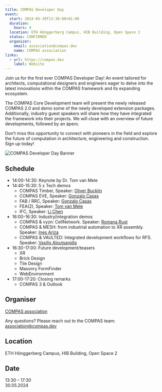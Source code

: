 ```yaml
---
title: COMPAS Developer Day
event:
  start: 2024-05-30T13:30:00+01:00
  duration:
    hours: 4
  location: ETH Hönggerberg Campus, HIB Building, Open Space 2
  status: CONFIRMED
  organizer:
    email: association@compas.dev
    name: COMPAS association
links:
  - url: https://compas.dev
    label: Website
---
```


Join us for the first ever COMPAS Developer Day! An event tailored for architects, computational designers and engineers eager to delve into the latest innovations within the COMPAS framework and its expanding ecosystem.

The COMPAS Core Development team will present the newly released COMPAS 2.0 and demo some of the newly developed extension packages. Additionally, industry guest speakers will share how they have integrated the framework into their projects. We will close with an overview of future developments, followed by an ápero.

Don’t miss this opportunity to connect with pioneers in the field and explore the future of computation in architecture, engineering and construction. Sign up today!

![COMPAS Developer Day Banner](/images/events/20240530-compas-developer-day.png)

## Schedule

- 14:00-14:30: Keynote by Dr. Tom van Mele
- 14:40-15:30: 5 x Tech demos
  - COMPAS Timber, Speaker: [Oliver Bucklin](https://gramaziokohler.arch.ethz.ch/web/d/team/358.html)
  - COMPAS EVE, Speaker: [Gonzalo Casas](https://dfab.ch/people/gonzalo-casas-5)
  - FAB / RRC, Speaker: [Gonzalo Casas](https://dfab.ch/people/gonzalo-casas-5)
  - FEA(2), Speaker: [Tom van Mele](https://www.block.arch.ethz.ch/brg/people/tom-van-mele)
  - IFC, Speaker: [Li Chen](https://block.arch.ethz.ch/brg/people/li-chen)
- 16:00-16:30: Industry/integration demos
  - COMPAS & vyzn: CellNetwork. Speaker: [Romana Rust](https://dfab.ch/people/dr-romana-rust-1)
  - COMPAS & MESH: from industrial automation to XR assembly. Speaker: [Ines Ariza](https://dfab.ch/people/ines-ariza-3)
  - COMPAS & VAULTED: Integrated development workflows for RFS. Speaker: [Vasilis Aloutsanidis](https://www.block.arch.ethz.ch/brg/people/vasilis-aloutsanidis)
- 16:30-17:00: Future development/teasers
  - XR
  - Brick Design
  - Tile Design
  - Masonry FormFinder
  - WebEnvironment
- 17:00-17:20: Closing remarks
  - COMPAS 3 & Outlook

## Organiser

[COMPAS association](https://compas.dev)

Any questions? Please reach out to the COMPAS team: [association@compas.dev](mailto:association@compas.dev)

## Location

ETH Hönggerberg Campus, HIB Building, Open Space 2

## Date

13:30 – 17:30<br />
30.05.2024
